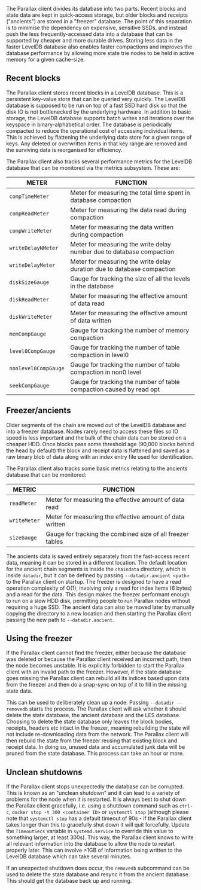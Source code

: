 The Parallax client divides its database into two parts. Recent blocks and state data are kept in quick-access storage, but older blocks and receipts ("ancients") are stored in a "freezer" database. The point of this separation is to minimise the dependency on expensive, sensitive SSDs, and instead push the less frequently-accessed data into a database that can be supported by cheaper and more durable drives. Storing less data in the faster LevelDB database also enables faster compactions and improves the database performance by allowing more state trie nodes to be held in active memory for a given cache-size.

## Recent blocks

The Parallax client stores recent blocks in a LevelDB database. This is a persistent key-value store that can be queried very quickly. The LevelDB database is supposed to be run on top of a fast SSD hard disk so that the disk IO is not bottlenecked by the underlying hardware. In addition to basic storage, the LevelDB database supports batch writes and iterations over the keyspace in binary-alphabetical order. The database is periodically compacted to reduce the operational cost of accessing individual items. This is achieved by flattening the underlying data store for a given range of keys. Any deleted or overwritten items in that key range are removed and the surviving data is reorganised for efficiency.

The Parallax client also tracks several performance metrics for the LevelDB database that can be monitored via the metrics subsystem. These are:

| METER                | FUNCTION                                                                |
| -------------------- | ----------------------------------------------------------------------- |
| `compTimeMeter`      | Meter for measuring the total time spent in database compaction         |
| `compReadMeter`      | Meter for measuring the data read during compaction                     |
| `compWriteMeter`     | Meter for measuring the data written during compaction                  |
| `writeDelayNMeter`   | Meter for measuring the write delay number due to database compaction   |
| `writeDelayMeter`    | Meter for measuring the write delay duration due to database compaction |
| `diskSizeGauge`      | Gauge for tracking the size of all the levels in the database           |
| `diskReadMeter`      | Meter for measuring the effective amount of data read                   |
| `diskWriteMeter`     | Meter for measuring the effective amount of data written                |
| `memCompGauge`       | Gauge for tracking the number of memory compaction                      |
| `level0CompGauge`    | Gauge for tracking the number of table compaction in level0             |
| `nonlevel0CompGauge` | Gauge for tracking the number of table compaction in non0 level         |
| `seekCompGauge`      | Gauge for tracking the number of table compaction caused by read opt    |

## Freezer/ancients

Older segments of the chain are moved out of the LevelDB database and into a freezer database. Nodes rarely need to access these files so IO speed is less important and the bulk of the chain data can be stored on a cheaper HDD. Once blocks pass some threshold age (90,000 blocks behind the head by default) the block and receipt data is flattened and saved as a raw binary blob of data along with an index entry file used for identification.

The Parallax client also tracks some basic metrics relating to the ancients database that can be monitored:

| METRIC       | FUNCTION                                                   |
| ------------ | ---------------------------------------------------------- |
| `readMeter`  | Meter for measuring the effective amount of data read      |
| `writeMeter` | Meter for measuring the effective amount of data written   |
| `sizeGauge`  | Gauge for tracking the combined size of all freezer tables |

The ancients data is saved entirely separately from the fast-access recent data, meaning it can be stored in a different location. The default location for the ancient chain segments is inside the `chaindata` directory, which is inside `datadir`, but it can be defined by passing `--datadir.ancient <path>` to the Parallax client on startup. The freezer is designed to have a read operation complexity of O(1), involving only a read for index items (6 bytes) and a read for the data. This design makes the freezer performant enough to run on a slow HDD disk, permitting people to run Parallax nodes without requiring a huge SSD. The ancient data can also be moved later by manually copying the directory to a new location and then starting the Parallax client passing the new path to `--datadir.ancient`.

## Using the freezer

If the Parallax client cannot find the freezer, either because the database was deleted or because the Parallax client received an incorrect path, then the node becomes unstable. It is explicitly forbidden to start the Parallax client with an invalid path to the freezer. However, if the state database goes missing the Parallax client can rebuild all its indices based upon data from the freezer and then do a snap-sync on top of it to fill in the missing state data.

This can be used to deliberately clean up a node. Passing `--datadir --removedb` starts the process. The Parallax client will ask whether it should delete the state database, the ancient database and the LES database. Choosing to delete the state database only leaves the block bodies, receipts, headers etc intact in the freezer, meaning rebuilding the state will not include re-downloading data from the network. The Parallax client will then rebuild the state from the freezer reusing that existing block and receipt data. In doing so, unused data and accumulated junk data will be pruned from the state database. This process can take an hour or more.

## Unclean shutdowns

If the Parallax client stops unexpectedly the database can be corrupted. This is known as an "unclean shutdown" and it can lead to a variety of problems for the node when it is restarted. It is always best to shut down the Parallax client gracefully, i.e. using a shutdown command such as `ctrl-c`, `docker stop -t 300 <container ID>` or `systemctl stop` (although please note that `systemctl stop` has a default timeout of 90s - if the Parallax client takes longer than this to gracefully shut down it will quit forcefully. Update the `TimeoutSecs` variable in `systemd.service` to override this value to something larger, at least 300s). This way, the Parallax client knows to write all relevant information into the database to allow the node to restart properly later. This can involve >1GB of information being written to the LevelDB database which can take several minutes.

If an unexpected shutdown does occur, the `removedb` subcommand can be used to delete the state database and resync it from the ancient database. This should get the database back up and running.
